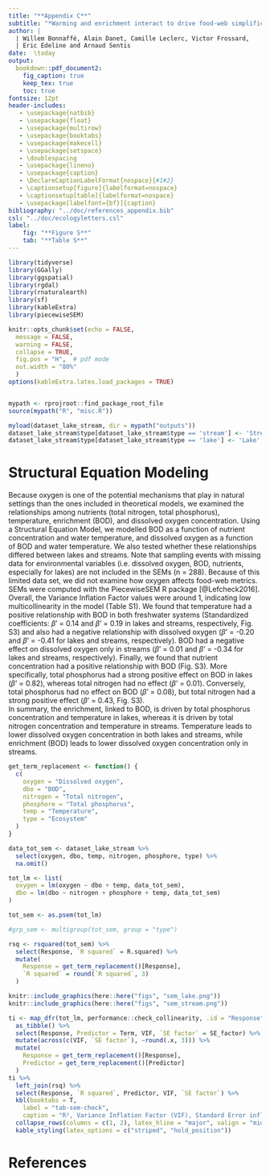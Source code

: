 ```yaml
---
title: "**Appendix C**"
subtitle: "*Warming and enrichment interact to drive food-web simplification in freshwater systems*"
author: |
  | Willem Bonnaffé, Alain Danet, Camille Leclerc, Victor Frossard, 
  | Eric Edeline and Arnaud Sentis
date:  \today
output:
  bookdown::pdf_document2:
    fig_caption: true 
    keep_tex: true
    toc: true
fontsize: 12pt
header-includes:
   - \usepackage{natbib}
   - \usepackage{float}
   - \usepackage{multirow}
   - \usepackage{booktabs}
   - \usepackage{makecell}
   - \usepackage{setspace}
   - \doublespacing
   - \usepackage{lineno}
   - \usepackage{caption}
   - \DeclareCaptionLabelFormat{nospace}{#1#2}
   - \captionsetup[figure]{labelformat=nospace}
   - \captionsetup[table]{labelformat=nospace}
   - \usepackage[labelfont={bf}]{caption}
bibliography: "../doc/references_appendix.bib"
csl: "../doc/ecologyletters.csl"
label:
    fig: "**Figure S**"
    tab: "**Table S**"
---
```


```r
library(tidyverse)
library(GGally)
library(ggspatial)
library(rgdal)
library(rnaturalearth)
library(sf)
library(kableExtra)
library(piecewiseSEM)

knitr::opts_chunk$set(echo = FALSE,
  message = FALSE,
  warning = FALSE,
  collapse = TRUE,
  fig.pos = "H",  # pdf mode
  out.width = "80%"
  )
options(kableExtra.latex.load_packages = TRUE)


mypath <- rprojroot::find_package_root_file
source(mypath("R", "misc.R"))

myload(dataset_lake_stream, dir = mypath("outputs"))
dataset_lake_stream$type[dataset_lake_stream$type == 'stream'] <- 'Stream'
dataset_lake_stream$type[dataset_lake_stream$type == 'lake'] <- 'Lake'
```


\def\figurename{Figure S}
\def\tablename{Table S}

\newpage
# Structural Equation Modeling
Because oxygen is one of the potential mechanisms that play in natural settings than the ones included in theoretical models, we examined the relationships among nutrients (total nitrogen, total phosphorus), temperature, enrichment (BOD), and dissolved oxygen concentration. Using a Structural Equation Model, we modelled BOD as a function of nutrient concentration and water temperature, and dissolved oxygen as a function of BOD and water temperature. We also tested whether these relationships differed between lakes and streams. Note that sampling events with missing data for environmental variables (i.e. dissolved oxygen, BOD, nutrients, especially for lakes) are not included in the SEMs (n = 288). Because of this limited data set, we did not examine how oxygen affects food-web metrics. SEMs were computed with the PiecewiseSEM R package [@Lefcheck2016].  
Overall, the Variance Inflation Factor values were around 1, indicating low multicollinearity in the model (Table S1). We found that temperature had a positive relationship with BOD in both freshwater systems (Standardized coefficients: $\beta$' = 0.14 and $\beta$' = 0.19 in lakes and streams, respectively, Fig. S3) and also had a negative relationship with dissolved oxygen ($\beta$' = -0.20 and $\beta$' = -0.41 for lakes and streams, respectively). BOD had a negative effect on dissolved oxygen only in streams ($\beta$' = 0.01 and $\beta$' = -0.34 for lakes and streams, respectively). Finally, we found that nutrient concentration had a positive relationship with BOD (Fig. S3). More specifically, total phosphorus had a strong positive effect on BOD in lakes ($\beta$' = 0.82), whereas total nitrogen had no effect ($\beta$' = 0.01). Conversely, total phosphorus had no effect on BOD ($\beta$' = 0.08), but total nitrogen had a strong positive effect ($\beta$' = 0.43, Fig. S3).  
In summary, the enrichment, linked to BOD, is driven by total phosphorus concentration and temperature in lakes, whereas it is driven by total nitrogen concentration and temperature in streams. Temperature leads to lower dissolved oxygen concentration in both lakes and streams, while enrichment (BOD) leads to lower dissolved oxygen concentration only in streams.  
\newline
```r
get_term_replacement <- function() {
  c(
    oxygen = "Dissolved oxygen",
    dbo = "BOD",
    nitrogen = "Total nitrogen",
    phosphore = "Total phosphorus",
    temp = "Temperature",
    type = "Ecosystem"
  )
}
```


```r
data_tot_sem <- dataset_lake_stream %>%
  select(oxygen, dbo, temp, nitrogen, phosphore, type) %>%
  na.omit()

tot_lm <- list(
  oxygen = lm(oxygen ~ dbo + temp, data_tot_sem),
  dbo = lm(dbo ~ nitrogen + phosphore + temp, data_tot_sem)
)

tot_sem <- as.psem(tot_lm)

#grp_sem <- multigroup(tot_sem, group = "type")
```

```r
rsq <- rsquared(tot_sem) %>%
  select(Response, `R squared` = R.squared) %>%
  mutate(
    Response = get_term_replacement()[Response],
    `R squared` = round(`R squared`, 3)
  )
```

```r
knitr::include_graphics(here::here("figs", "sem_lake.png"))
knitr::include_graphics(here::here("figs", "sem_stream.png"))
```

```r
ti <- map_dfr(tot_lm, performance::check_collinearity, .id = "Response") %>%
  as_tibble() %>%
  select(Response, Predictor = Term, VIF, `SE factor` = SE_factor) %>%
  mutate(across(c(VIF, `SE factor`), ~round(.x, 3))) %>%
  mutate(
    Response = get_term_replacement()[Response],
    Predictor = get_term_replacement()[Predictor]
  )
ti %>%
  left_join(rsq) %>%
  select(Response, `R squared`, Predictor, VIF, `SE factor`) %>%
  kbl(booktabs = T,
    label = "tab-sem-check",
    caption = "R², Variance Inflation Factor (VIF), Standard Error inflation factors for the Structural Equation Model (SEM) explaining dissolved oxygen concentration. VIF values and SE factors are very close to one, indication that the SEM displays low multicollinearity.") %>%
  collapse_rows(columns = c(1, 2), latex_hline = "major", valign = "middle") %>%
  kable_styling(latex_options = c("striped", "hold_position"))
```

\newpage
# References
